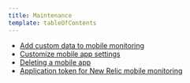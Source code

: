 ```yaml
---
title: Maintenance
template: tableOfContents
---
```


* [Add custom data to mobile monitoring](/docs/mobile-monitoring/new-relic-mobile/maintenance/add-custom-data-new-relic-mobile)
* [Customize mobile app settings](/docs/mobile-monitoring/new-relic-mobile/maintenance/customizing-your-mobile-app-settings)
* [Deleting a mobile app](/docs/mobile-monitoring/new-relic-mobile/maintenance/deleting-mobile-app)
* [Application token for New Relic mobile monitoring](/docs/mobile-monitoring/new-relic-mobile/maintenance/viewing-your-application-token)
